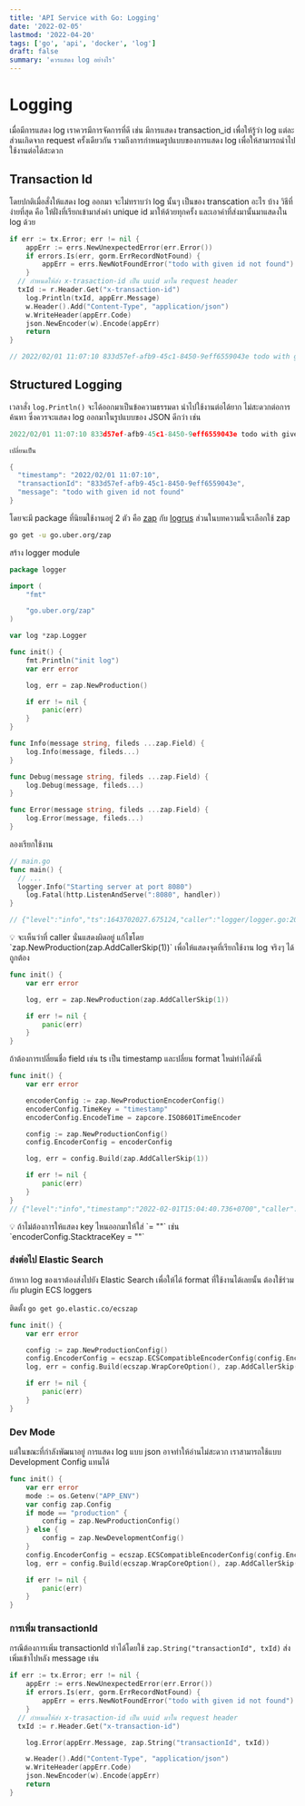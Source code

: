 ```yaml
---
title: 'API Service with Go: Logging'
date: '2022-02-05'
lastmod: '2022-04-20'
tags: ['go', 'api', 'docker', 'log']
draft: false
summary: 'ควรแสดง log อย่างไร'
---
```


# Logging

เมื่อมีการแสดง log เราควรมีการจัดการที่ดี เช่น มีการแสดง transaction_id เพื่อให้รู้ว่า log แต่ละส่วนเกิดจาก request ครั้งเดียวกัน รวมถึงการกำหนดรูปแบบของการแสดง log เพื่อให้สามารถนำไปใช้งานต่อได้สะดวก

## Transaction Id

โดยปกติเมื่อสั่งให้แสดง log ออกมา จะไม่ทราบว่า log นั้นๆ เป็นของ transcation อะไร บ้าง วิธีที่ง่ายที่สุด คือ ให้ฝั่งที่เรียกเข้ามาส่งค่า unique id มาให้ด้วยทุกครั้ง และเอาค่าที่ส่งมานั้นมาแสดงใน log ด้วย

```go:handler/handler.go
if err := tx.Error; err != nil {
	appErr := errs.NewUnexpectedError(err.Error())
	if errors.Is(err, gorm.ErrRecordNotFound) {
		appErr = errs.NewNotFoundError("todo with given id not found")
	}
  // กำหนดให้ส่ง x-trasaction-id เป็น uuid มาใน request header
  txId := r.Header.Get("x-transaction-id")
	log.Println(txId, appErr.Message)
	w.Header().Add("Content-Type", "application/json")
	w.WriteHeader(appErr.Code)
	json.NewEncoder(w).Encode(appErr)
	return
}

// 2022/02/01 11:07:10 833d57ef-afb9-45c1-8450-9eff6559043e todo with given id not found
```

## Structured Logging

เวลาสั่ง `log.Println()` จะได้ออกมาเป็นข้อความธรรมดา นำไปใช้งานต่อได้ยาก ไม่สะดวกต่อการค้นหา ซึ่งควรจะแสดง log ออกมาในรูปแบบของ JSON ดีกว่า เช่น

```go
2022/02/01 11:07:10 833d57ef-afb9-45c1-8450-9eff6559043e todo with given id not found

เปลี่ยนเป็น

{
  "timestamp": "2022/02/01 11:07:10",
  "transactionId": "833d57ef-afb9-45c1-8450-9eff6559043e",
  "message": "todo with given id not found"
}
```

โดยจะมี package ที่นิยมใช้งานอยู่ 2 ตัว คือ [zap](https://github.com/uber-go/zap) กับ [logrus](https://github.com/sirupsen/logrus) ส่วนในบทความนี้จะเลือกใช้ zap

```bash
go get -u go.uber.org/zap
```

สร้าง logger module

```go:logger/logger.go
package logger

import (
	"fmt"

	"go.uber.org/zap"
)

var log *zap.Logger

func init() {
	fmt.Println("init log")
	var err error

	log, err = zap.NewProduction()

	if err != nil {
		panic(err)
	}
}

func Info(message string, fileds ...zap.Field) {
	log.Info(message, fileds...)
}

func Debug(message string, fileds ...zap.Field) {
	log.Debug(message, fileds...)
}

func Error(message string, fileds ...zap.Field) {
	log.Error(message, fileds...)
}
```

ลองเรียกใช้งาน

```go:main.go
// main.go
func main() {
  // ...
  logger.Info("Starting server at port 8080")
	log.Fatal(http.ListenAndServe(":8080", handler))
}

// {"level":"info","ts":1643702027.675124,"caller":"logger/logger.go:20","msg":"Starting server at port 8080"}
```

<aside>
💡 จะเห็นว่าที่ caller นั่นแสดงผิดอยู่ แก้ไขโดย `zap.NewProduction(zap.AddCallerSkip(1))` เพื่อให้แสดงจุดที่เรียกใช้งาน log จริงๆ ได้ถูกต้อง

</aside>

```go:logger/logger.go
func init() {
	var err error

	log, err = zap.NewProduction(zap.AddCallerSkip(1))

	if err != nil {
		panic(err)
	}
}
```

ถ้าต้องการเปลี่ยนชื่อ field เช่น ts เป็น timestamp และปลี่ยน format ใหม่ทำได้ดังนี้

```go:logger/logger.go
func init() {
	var err error

	encoderConfig := zap.NewProductionEncoderConfig()
	encoderConfig.TimeKey = "timestamp"
	encoderConfig.EncodeTime = zapcore.ISO8601TimeEncoder

	config := zap.NewProductionConfig()
	config.EncoderConfig = encoderConfig

	log, err = config.Build(zap.AddCallerSkip(1))

	if err != nil {
		panic(err)
	}
}
// {"level":"info","timestamp":"2022-02-01T15:04:40.736+0700","caller":"goapi/main.go:39","msg":"Starting server at port 8080"}
```

<aside>
💡 ถ้าไม่ต้องการให้แสดง key ไหนออกมาให้ใส่ `= ""` เช่น `encoderConfig.StacktraceKey = ""`

</aside>

### ส่งต่อไป Elastic Search

ถ้าหาก log ของเราต้องส่งไปยัง Elastic Search เพื่อให้ได้ format ที่ใช้งานได้เลยนั้น ต้องใช้ร่วมกับ plugin ECS loggers

ติดตั้ง `go get go.elastic.co/ecszap`

```go:logger/logger.go
func init() {
	var err error

	config := zap.NewProductionConfig()
	config.EncoderConfig = ecszap.ECSCompatibleEncoderConfig(config.EncoderConfig)
	log, err = config.Build(ecszap.WrapCoreOption(), zap.AddCallerSkip(1))

	if err != nil {
		panic(err)
	}
}
```

### Dev Mode

แต่ในขณะที่กำลังพัฒนาอยู่ การแสดง log แบบ json อาจทำให้อ่านไม่สะดวก เราสามารถใช้แบบ Development Config แทนได้

```go:logger/logger.go
func init() {
	var err error
	mode := os.Getenv("APP_ENV")
	var config zap.Config
	if mode == "production" {
		config = zap.NewProductionConfig()
	} else {
		config = zap.NewDevelopmentConfig()
	}
	config.EncoderConfig = ecszap.ECSCompatibleEncoderConfig(config.EncoderConfig)
	log, err = config.Build(ecszap.WrapCoreOption(), zap.AddCallerSkip(1))

	if err != nil {
		panic(err)
	}
}
```

### การเพิ่ม transactionId

กรณีต้องการเพิ่ม transactionId ทำได้โดยใช้ `zap.String("transactionId", txId)` ส่งเพิ่มเข้าไปหลัง message เช่น

```go
if err := tx.Error; err != nil {
	appErr := errs.NewUnexpectedError(err.Error())
	if errors.Is(err, gorm.ErrRecordNotFound) {
		appErr = errs.NewNotFoundError("todo with given id not found")
	}
  // กำหนดให้ส่ง x-trasaction-id เป็น uuid มาใน request header
  txId := r.Header.Get("x-transaction-id")

	log.Error(appErr.Message, zap.String("transactionId", txId))

	w.Header().Add("Content-Type", "application/json")
	w.WriteHeader(appErr.Code)
	json.NewEncoder(w).Encode(appErr)
	return
}
```
